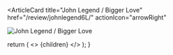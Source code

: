 <ArticleCard
  title="John Legend / Bigger Love"
  href="/review/johnlegend6L/"
  actionIcon="arrowRight"
>

![John Legend / Bigger Love](../../images/cd/johnlegend6L.jpg)

</ArticleCard>

  return (
    <>
      {children}
    </>
  );
}